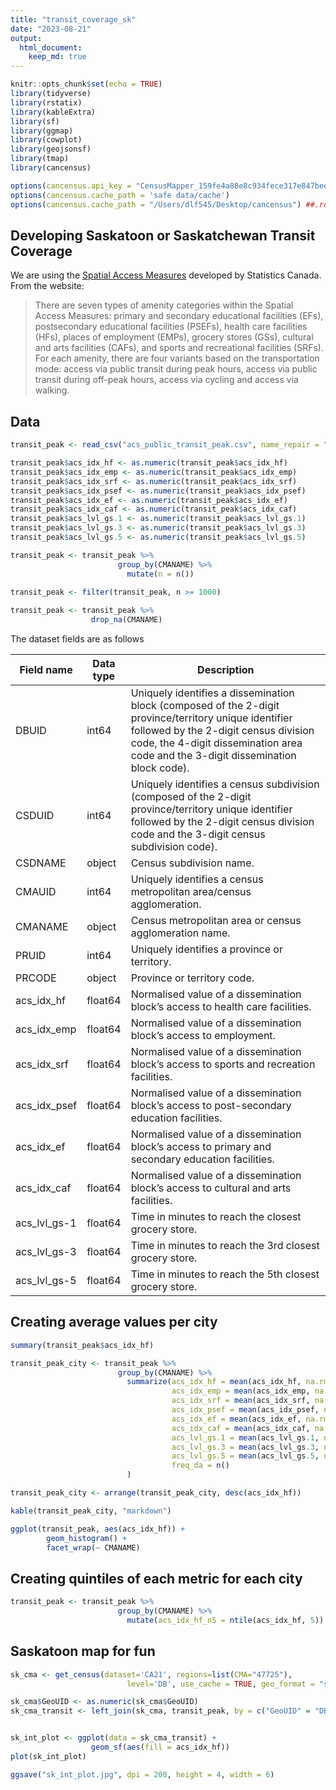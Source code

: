 ```yaml
---
title: "transit_coverage_sk"
date: "2023-08-21"
output:
  html_document:
    keep_md: true
---
```


```r
knitr::opts_chunk$set(echo = TRUE)
library(tidyverse)
library(rstatix)
library(kableExtra)
library(sf)
library(ggmap)
library(cowplot)
library(geojsonsf)
library(tmap)
library(cancensus)
```

```r
options(cancensus.api_key = "CensusMapper_159fe4a88e8c934fece317e847beef84")
options(cancensus.cache_path = 'safe data/cache')
options(cancensus.cache_path = "/Users/dlf545/Desktop/cancensus") ##.rda files will be stored here
```

## Developing Saskatoon or Saskatchewan Transit Coverage 

We are using the [Spatial Access Measures](https://www150.statcan.gc.ca/n1/pub/27-26-0001/272600012023001-eng.htm) developed by Statistics Canada. From the website: 

> There are seven types of amenity categories within the Spatial Access Measures: primary and secondary educational facilities (EFs), postsecondary educational facilities (PSEFs), health care facilities (HFs), places of employment (EMPs), grocery stores (GSs), cultural and arts facilities (CAFs), and sports and recreational facilities (SRFs). For each amenity, there are four variants based on the transportation mode: access via public transit during peak hours, access via public transit during off-peak hours, access via cycling and access via walking.

## Data 

```r
transit_peak <- read_csv("acs_public_transit_peak.csv", name_repair = "universal")

transit_peak$acs_idx_hf <- as.numeric(transit_peak$acs_idx_hf)
transit_peak$acs_idx_emp <- as.numeric(transit_peak$acs_idx_emp)
transit_peak$acs_idx_srf <- as.numeric(transit_peak$acs_idx_srf)
transit_peak$acs_idx_psef <- as.numeric(transit_peak$acs_idx_psef)
transit_peak$acs_idx_ef <- as.numeric(transit_peak$acs_idx_ef)
transit_peak$acs_idx_caf <- as.numeric(transit_peak$acs_idx_caf)
transit_peak$acs_lvl_gs.1 <- as.numeric(transit_peak$acs_lvl_gs.1)
transit_peak$acs_lvl_gs.3 <- as.numeric(transit_peak$acs_lvl_gs.3)
transit_peak$acs_lvl_gs.5 <- as.numeric(transit_peak$acs_lvl_gs.5)

transit_peak <- transit_peak %>%
                        group_by(CMANAME) %>%
                          mutate(n = n())
                  
transit_peak <- filter(transit_peak, n >= 1000)

transit_peak <- transit_peak %>% 
                  drop_na(CMANAME)
```

The dataset fields are as follows

| Field name      | Data type | Description                                                                                                            |
|-----------------|-----------|------------------------------------------------------------------------------------------------------------------------|
| DBUID           | int64     | Uniquely identifies a dissemination block (composed of the 2-digit province/territory unique identifier followed by the 2-digit census division code, the 4-digit dissemination area code and the 3-digit dissemination block code). |
| CSDUID          | int64     | Uniquely identifies a census subdivision (composed of the 2-digit province/territory unique identifier followed by the 2-digit census division code and the 3-digit census subdivision code). |
| CSDNAME         | object    | Census subdivision name.                                                                                              |
| CMAUID          | int64     | Uniquely identifies a census metropolitan area/census agglomeration.                                                  |
| CMANAME         | object    | Census metropolitan area or census agglomeration name.                                                               |
| PRUID           | int64     | Uniquely identifies a province or territory.                                                                         |
| PRCODE          | object    | Province or territory code.                                                                                          |
| acs_idx_hf      | float64   | Normalised value of a dissemination block's access to health care facilities.                                        |
| acs_idx_emp     | float64   | Normalised value of a dissemination block's access to employment.                                                    |
| acs_idx_srf     | float64   | Normalised value of a dissemination block's access to sports and recreation facilities.                              |
| acs_idx_psef    | float64   | Normalised value of a dissemination block's access to post-secondary education facilities.                          |
| acs_idx_ef      | float64   | Normalised value of a dissemination block's access to primary and secondary education facilities.                   |
| acs_idx_caf     | float64   | Normalised value of a dissemination block's access to cultural and arts facilities.                                  |
| acs_lvl_gs-1    | float64   | Time in minutes to reach the closest grocery store.                                                                 |
| acs_lvl_gs-3    | float64   | Time in minutes to reach the 3rd closest grocery store.                                                             |
| acs_lvl_gs-5    | float64   | Time in minutes to reach the 5th closest grocery store.                                                             |

## Creating average values per city

```r
summary(transit_peak$acs_idx_hf)

transit_peak_city <- transit_peak %>%
                        group_by(CMANAME) %>%
                          summarize(acs_idx_hf = mean(acs_idx_hf, na.rm = TRUE),
                                    acs_idx_emp = mean(acs_idx_emp, na.rm = TRUE),
                                    acs_idx_srf = mean(acs_idx_srf, na.rm = TRUE),
                                    acs_idx_psef = mean(acs_idx_psef, na.rm = TRUE),
                                    acs_idx_ef = mean(acs_idx_ef, na.rm = TRUE),
                                    acs_idx_caf = mean(acs_idx_caf, na.rm = TRUE),
                                    acs_lvl_gs.1 = mean(acs_lvl_gs.1, na.rm = TRUE),
                                    acs_lvl_gs.3 = mean(acs_lvl_gs.3, na.rm = TRUE),
                                    acs_lvl_gs.5 = mean(acs_lvl_gs.5, na.rm = TRUE),
                                    freq_da = n()
                          )

transit_peak_city <- arrange(transit_peak_city, desc(acs_idx_hf))

kable(transit_peak_city, "markdown")

ggplot(transit_peak, aes(acs_idx_hf)) +
        geom_histogram() +
        facet_wrap(~ CMANAME)
```

## Creating quintiles of each metric for each city

```r
transit_peak <- transit_peak %>%
                        group_by(CMANAME) %>%
                          mutate(acs_idx_hf_n5 = ntile(acs_idx_hf, 5))
```

## Saskatoon map for fun

```r
sk_cma <- get_census(dataset='CA21', regions=list(CMA="47725"),
                          level='DB', use_cache = TRUE, geo_format = "sf")

sk_cma$GeoUID <- as.numeric(sk_cma$GeoUID)
sk_cma_transit <- left_join(sk_cma, transit_peak, by = c("GeoUID" = "DBUID"))


sk_int_plot <- ggplot(data = sk_cma_transit) + 
                  geom_sf(aes(fill = acs_idx_hf)) 
plot(sk_int_plot)

ggsave("sk_int_plot.jpg", dpi = 200, height = 4, width = 6)
```





